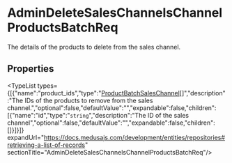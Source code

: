 
# AdminDeleteSalesChannelsChannelProductsBatchReq

The details of the products to delete from the sales channel.

## Properties

<TypeList types={[{"name":"product_ids","type":"[ProductBatchSalesChannel](../medusa.ProductBatchSalesChannel/page.mdx)[]","description":"The IDs of the products to remove from the sales channel.","optional":false,"defaultValue":"","expandable":false,"children":[{"name":"id","type":"`string`","description":"The ID of the sales channel","optional":false,"defaultValue":"","expandable":false,"children":[]}]}]} expandUrl="https://docs.medusajs.com/development/entities/repositories#retrieving-a-list-of-records" sectionTitle="AdminDeleteSalesChannelsChannelProductsBatchReq"/>
